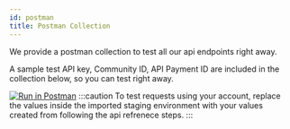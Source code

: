 ```yaml
---
id: postman
title: Postman Collection
---
```


We provide a postman collection to test all our api endpoints right away.

A sample test API key, Community ID, API Payment ID are included in the collection below, so you can test right away.

[![Run in Postman](https://run.pstmn.io/button.svg)](https://app.getpostman.com/run-collection/47b5c2b212ca7ab0e628#?env%5BStaging%5D=W3sia2V5IjoiQVBJX0tFWSIsInZhbHVlIjoiZlZtT0s0WTYuZ0hqTDQ4d0t5NDdNb0lVd0lCR0NodDhNOGtTZzdRQ1AiLCJlbmFibGVkIjp0cnVlfSx7ImtleSI6IkJBU0VfVVJMIiwidmFsdWUiOiJzdGFnaW5nIiwiZW5hYmxlZCI6dHJ1ZX0seyJrZXkiOiJjb21tdW5pdHlfaWQiLCJ2YWx1ZSI6IkpaNDBLak4iLCJlbmFibGVkIjp0cnVlfSx7ImtleSI6InRyYW5zYWN0aW9uX3V1aWQiLCJ2YWx1ZSI6IjU2MmM2NTY1LTFjYzktNDc3My04N2Q4LWYyYjFmM2FmMzI0NiIsImVuYWJsZWQiOnRydWV9XQ==)
:::caution
To test requests using your account, replace the values inside the imported staging environment with your values created from following the api refrenece steps.
:::


